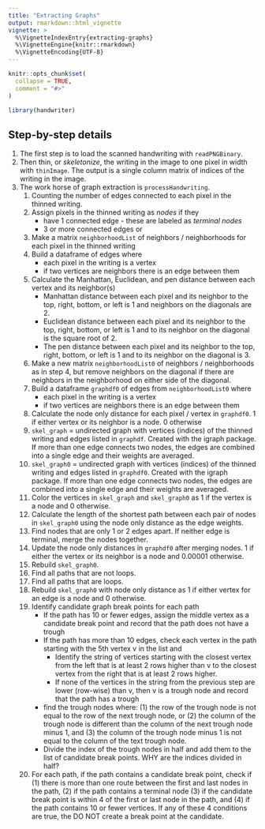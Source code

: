 ```yaml
---
title: "Extracting Graphs"
output: rmarkdown::html_vignette
vignette: >
  %\VignetteIndexEntry{extracting-graphs}
  %\VignetteEngine{knitr::rmarkdown}
  %\VignetteEncoding{UTF-8}
---
```


```r
knitr::opts_chunk$set(
  collapse = TRUE,
  comment = "#>"
)
```

```r
library(handwriter)
```

## Step-by-step details

1.  The first step is to load the scanned handwriting with `readPNGBinary`.
2.  Then thin, or *skeletonize*, the writing in the image to one pixel in width with `thinImage`. The output is a single column matrix of indices of the writing in the image.
3.  The work horse of graph extraction is `processHandwriting`.
    1.  Counting the number of edges connected to each pixel in the thinned writing.
    2.  Assign pixels in the thinned writing as *nodes* if they
        -   have 1 connected edge - these are labeled as *terminal nodes*
        -   3 or more connected edges or
    3.  Make a matrix `neighborhoodList` of neighbors / neighborhoods for each pixel in the thinned writing
    4.  Build a dataframe of edges where
        -   each pixel in the writing is a vertex
        -   if two vertices are neighbors there is an edge between them
    5.  Calculate the Manhattan, Euclidean, and pen distance between each vertex and its neighbor(s)
        -   Manhattan distance between each pixel and its neighbor to the top, right, bottom, or left is 1 and neighbors on the diagonals are 2.
        -   Euclidean distance between each pixel and its neighbor to the top, right, bottom, or left is 1 and to its neighbor on the diagonal is the square root of 2.
        -   The pen distance between each pixel and its neighbor to the top, right, bottom, or left is 1 and to its neighbor on the diagonal is 3.
    6.  Make a new matrix `neighborhoodList0` of neighbors / neighborhoods as in step 4, but remove neighbors on the diagonal if there are neighbors in the neighborhood on either side of the diagonal.
    7.  Build a dataframe `graphdf0` of edges from `neighborhoodList0` where
        -   each pixel in the writing is a vertex
        -   if two vertices are neighbors there is an edge between them
    8.  Calculate the node only distance for each pixel / vertex in `graphdf0`. 1 if either vertex or its neighbor is a node. 0 otherwise
    9.  `skel_graph` = undirected graph with vertices (indices) of the thinned writing and edges listed in `graphdf`. Created with the igraph package. If more than one edge connects two nodes, the edges are combined into a single edge and their weights are averaged.
    10. `skel_graph0` = undirected graph with vertices (indices) of the thinned writing and edges listed in `graphdf0`. Created with the igraph package. If more than one edge connects two nodes, the edges are combined into a single edge and their weights are averaged.
    11. Color the vertices in `skel_graph` and `skel_graph0` as 1 if the vertex is a node and 0 otherwise.
    12. Calculate the length of the shortest path between each pair of nodes in `skel_graph0` using the node only distance as the edge weights.
    13. Find nodes that are only 1 or 2 edges apart. If neither edge is terminal, merge the nodes together.
    14. Update the node only distances in `graphdf0` after merging nodes. 1 if either the vertex or its neighbor is a node and 0.00001 otherwise.
    15. Rebuild `skel_graph0`.
    16. Find all paths that are not loops.
    17. Find all paths that are loops.
    18. Rebuild `skel_graph0` with node only distance as 1 if either vertex for an edge is a node and 0 otherwise.
    19. Identify candidate graph break points for each path
        -   If the path has 10 or fewer edges, assign the middle vertex as a candidate break point and record that the path does not have a trough
        -   If the path has more than 10 edges, check each vertex in the path starting with the 5th vertex v in the list and
            -   Identify the string of vertices starting with the closest vertex from the left that is at least 2 rows higher than v to the closest vertex from the right that is at least 2 rows higher.
            -   If none of the vertices in the string from the previous step are lower (row-wise) than v, then v is a trough node and record that the path has a trough
        -   find the trough nodes where: (1) the row of the trough node is not equal to the row of the next trough node, or (2) the column of the trough node is different than the column of the next trough node minus 1, and (3) the column of the trough node minus 1 is not equal to the column of the text trough node.
        -   Divide the index of the trough nodes in half and add them to the list of candidate break points. WHY are the indices divided in half?
    20. For each path, if the path contains a candidate break point, check if (1) there is more than one route between the first and last nodes in the path, (2) if the path contains a terminal node (3) if the candidate break point is within 4 of the first or last node in the path, and (4) if the path contains 10 or fewer vertices. If any of these 4 conditions are true, the DO NOT create a break point at the candidate.
